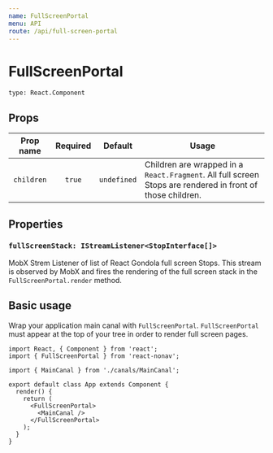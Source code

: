 ```yaml
---
name: FullScreenPortal
menu: API
route: /api/full-screen-portal
---
```


# FullScreenPortal

`type: React.Component`

## Props

| Prop name  | Required | Default     | Usage                                                                                                      |
| :--------: | :------: | ----------- | ---------------------------------------------------------------------------------------------------------- |
| `children` |  `true`  | `undefined` | Children are wrapped in a `React.Fragment`. All full screen Stops are rendered in front of those children. |

## Properties

### `fullScreenStack: IStreamListener<StopInterface[]>`

MobX Strem Listener of list of React Gondola full screen Stops. This stream is observed by MobX and fires the rendering of the full screen stack in the `FullScreenPortal.render` method.

## Basic usage

Wrap your application main canal with `FullScreenPortal`. `FullScreenPortal` must appear at the top of your tree in order to render full screen pages.

```tsx
import React, { Component } from 'react';
import { FullScreenPortal } from 'react-nonav';

import { MainCanal } from './canals/MainCanal';

export default class App extends Component {
  render() {
    return (
      <FullScreenPortal>
        <MainCanal />
      </FullScreenPortal>
    );
  }
}
```
